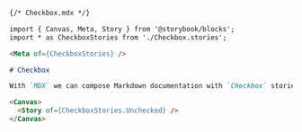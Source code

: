 ```md
{/* Checkbox.mdx */}

import { Canvas, Meta, Story } from '@storybook/blocks';
import * as CheckboxStories from './Checkbox.stories';

<Meta of={CheckboxStories} />

# Checkbox

With `MDX` we can compose Markdown documentation with `Checkbox` stories and interactive controls.

<Canvas>
  <Story of={CheckboxStories.Unchecked} />
</Canvas>
```
